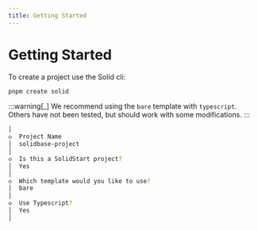 ```yaml
---
title: Getting Started
---
```


# Getting Started

To create a project use the Solid cli:

```bash
pnpm create solid
```

:::warning[_]
We recommend using the `bare` template with `typescript`. Others have not been tested, but should work with some modifications.
:::

```bash
│
◇  Project Name
│  solidbase-project
│
◇  Is this a SolidStart project?
│  Yes
│
◇  Which template would you like to use?
│  bare
│
◇  Use Typescript?
│  Yes
│
```
